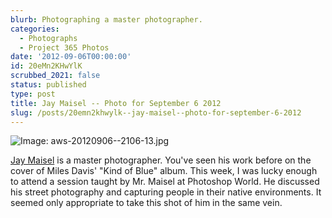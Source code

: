 ```yaml
---
blurb: Photographing a master photographer.
categories:
  - Photographs
  - Project 365 Photos
date: '2012-09-06T00:00:00'
id: 20eMn2KHwYlK
scrubbed_2021: false
status: published
type: post
title: Jay Maisel -- Photo for September 6 2012
slug: /posts/20emn2khwylk--jay-maisel--photo-for-september-6-2012
---
```


![Image: aws-20120906--2106-13.jpg](/aws-20120906--2106-13.jpg)

[Jay Maisel](http://www.jaymaisel.com/biography/) is a master photographer. You've seen his work before on the cover of Miles Davis' "Kind of Blue" album. This week, I was lucky enough to attend a session taught by Mr. Maisel at Photoshop World. He discussed his street photography and capturing people in their native environments. It seemed only appropriate to take this shot of him in the same vein.
